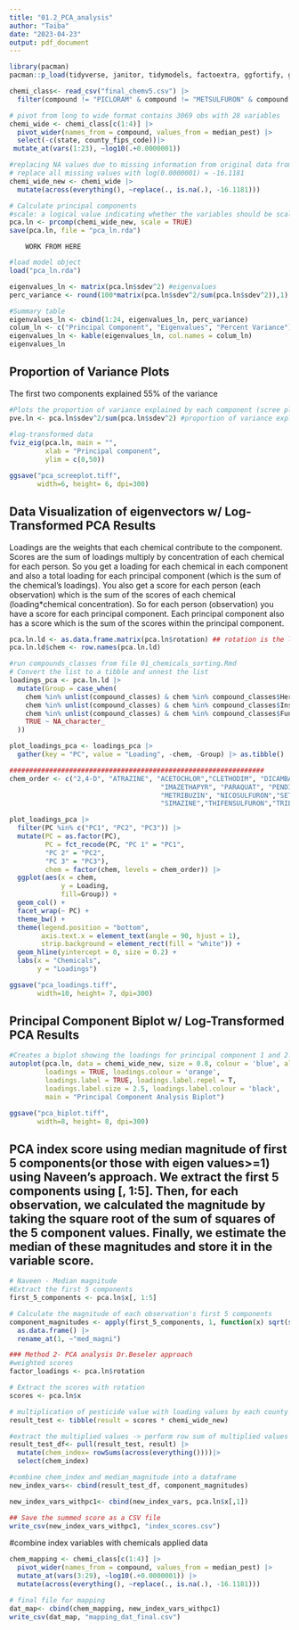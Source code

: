 ```yaml
---
title: "01.2_PCA_analysis"
author: "Taiba"
date: "2023-04-23"
output: pdf_document
---
```


```r
library(pacman)
pacman::p_load(tidyverse, janitor, tidymodels, factoextra, ggfortify, gridExtra, knitr)
```

```r
chemi_class<- read_csv("final_chemv5.csv") |>
  filter(compound != "PICLORAM" & compound != "METSULFURON" & compound != "TRICLOPYR")
```

```r
# pivot from long to wide format contains 3069 obs with 28 variables
chemi_wide <- chemi_class[c(1:4)] |>
  pivot_wider(names_from = compound, values_from = median_pest) |>
  select(-c(state, county_fips_code))|>
 mutate_at(vars(1:23), ~log10(.+0.0000001)) 

#replacing NA values due to missing information from original data from EPA
# replace all missing values with log(0.0000001) = -16.1181
chemi_wide_new <- chemi_wide |>
  mutate(across(everything(), ~replace(., is.na(.), -16.1181)))

# Calculate principal components
#scale: a logical value indicating whether the variables should be scaled to have unit variance before the analysis takes place
pca.ln <- prcomp(chemi_wide_new, scale = TRUE)
save(pca.ln, file = "pca_ln.rda")
```
########################################################################
########################################################################
        WORK FROM HERE

########################################################################
########################################################################

```r
#load model object
load("pca_ln.rda")
```

```r
eigenvalues_ln <- matrix(pca.ln$sdev^2) #eigenvalues
perc_variance <- round(100*matrix(pca.ln$sdev^2/sum(pca.ln$sdev^2)),1) #variance

#Summary table 
eigenvalues_ln <- cbind(1:24, eigenvalues_ln, perc_variance) 
colum_ln <- c("Principal Component", "Eigenvalues", "Percent Variance")
eigenvalues_ln <- kable(eigenvalues_ln, col.names = colum_ln)
eigenvalues_ln 
```

## Proportion of Variance Plots
The first two components explained 55% of the variance 
```r
#Plots the proportion of variance explained by each component (scree plot)
pve.ln <- pca.ln$sdev^2/sum(pca.ln$sdev^2) #proportion of variance explain by each component
 
#log-transformed data
fviz_eig(pca.ln, main = "",
         xlab = "Principal component",
         ylim = c(0,50))

ggsave("pca_screeplot.tiff",
       width=6, height= 6, dpi=300)
```


## Data Visualization of eigenvectors w/ Log-Transformed PCA Results
Loadings are the weights that each chemical contribute to the component. Scores are the sum of loadings multiply by concentration of each chemical for each person. So you get a loading for each chemical in each component and also a total loading for each principal component (which is the sum of the chemical's loadings). You also get a score for each person (each observation) which is the sum of the scores of each chemical (loading*chemical concentration). So for each person (observation) you have a score for each principal component. Each principal component also has a score which is the sum of the scores within the principal component. 

```r
pca.ln.ld <- as.data.frame.matrix(pca.ln$rotation) ## rotation is the loadings variable within the pca output.
pca.ln.ld$chem <- row.names(pca.ln.ld)

#run compounds_classes from file 01_chemicals_sorting.Rmd
# Convert the list to a tibble and unnest the list
loadings_pca <- pca.ln.ld |>
  mutate(Group = case_when(
    chem %in% unlist(compound_classes) & chem %in% compound_classes$Herbicide ~ "Herbicide",
    chem %in% unlist(compound_classes) & chem %in% compound_classes$Insecticide ~ "Insecticide",
    chem %in% unlist(compound_classes) & chem %in% compound_classes$Fungicide ~ "Fungicide",
    TRUE ~ NA_character_
  ))

plot_loadings_pca <- loadings_pca |> 
  gather(key = "PC", value = "Loading", -chem, -Group) |> as.tibble()

################################################################
chem_order <- c("2,4-D", "ATRAZINE", "ACETOCHLOR","CLETHODIM", "DICAMBA","GLYPHOSATE", 
                                      "IMAZETHAPYR", "PARAQUAT", "PENDIMETHALIN","CHLORIMURON","METOLACHLOR",
                                      "METRIBUZIN", "NICOSULFURON","SETHOXYDIM", 
                                      "SIMAZINE","THIFENSULFURON","TRIBENURON METHYL", "TRICLOPYR", "TRIFLURALIN","CARBARYL",         "CHLORPYRIFOS", "CYHALOTHRIN-LAMBDA","DIMETHOATE", "ESFENVALERATE","PERMETHRIN","CHLOROTHALONIL","MANCOZEB","PROPICONAZOLE")

plot_loadings_pca |> 
  filter(PC %in% c("PC1", "PC2", "PC3")) |> 
  mutate(PC = as.factor(PC),
         PC = fct_recode(PC, "PC 1" = "PC1",
         "PC 2" = "PC2",
         "PC 3" = "PC3"),
         chem = factor(chem, levels = chem_order)) |> 
  ggplot(aes(x = chem, 
             y = Loading, 
             fill=Group)) + 
  geom_col() +
  facet_wrap(~ PC) + 
  theme_bw() + 
  theme(legend.position = "bottom", 
        axis.text.x = element_text(angle = 90, hjust = 1),
        strip.background = element_rect(fill = "white")) +
  geom_hline(yintercept = 0, size = 0.2) +
  labs(x = "Chemicals",
       y = "Loadings")

ggsave("pca_loadings.tiff",
       width=10, height= 7, dpi=300)
```

## Principal Component Biplot w/ Log-Transformed PCA Results

```r
#Creates a biplot showing the loadings for principal component 1 and 2. 
autoplot(pca.ln, data = chemi_wide_new, size = 0.8, colour = 'blue', alpha = 0.5,
         loadings = TRUE, loadings.colour = 'orange',
         loadings.label = TRUE, loadings.label.repel = T, 
         loadings.label.size = 2.5, loadings.label.colour = 'black',
         main = "Principal Component Analysis Biplot")

ggsave("pca_biplot.tiff",
       width=8, height= 8, dpi=300)
```

## PCA index score using median magnitude of first 5 components(or those with eigen values>=1) using Naveen's approach. We extract the first 5 components using [, 1:5]. Then, for each observation, we calculated the magnitude by taking the square root of the sum of squares of the 5 component values. Finally, we estimate the median of these magnitudes and store it in the variable score.

```r
# Naveen - Median magnitude
#Extract the first 5 components
first_5_components <- pca.ln$x[, 1:5]

# Calculate the magnitude of each observation's first 5 components
component_magnitudes <- apply(first_5_components, 1, function(x) sqrt(sum(x^2))) |>
  as.data.frame() |>
  rename_at(1, ~"med_magni")
```

```r
### Method 2- PCA analysis Dr.Beseler approach
#weighted scores
factor_loadings <- pca.ln$rotation

# Extract the scores with rotation
scores <- pca.ln$x

# multiplication of pesticide value with loading values by each county
result_test <- tibble(result = scores * chemi_wide_new)

#extract the multiplied values -> perform row sum of multiplied values -> retain only the index variable
result_test_df<- pull(result_test, result) |>
  mutate(chem_index= rowSums(across(everything())))|>
  select(chem_index)

#combine chem_index and median_magnitude into a dataframe
new_index_vars<- cbind(result_test_df, component_magnitudes)

new_index_vars_withpc1<- cbind(new_index_vars, pca.ln$x[,1])
```

```r
## Save the summed score as a CSV file
write_csv(new_index_vars_withpc1, "index_scores.csv")

```

#combine index variables with chemicals applied data
```r
chem_mapping <- chemi_class[c(1:4)] |>
  pivot_wider(names_from = compound, values_from = median_pest) |>
  mutate_at(vars(3:29), ~log10(.+0.0000001)) |>
  mutate(across(everything(), ~replace(., is.na(.), -16.1181)))

# final file for mapping
dat_map<- cbind(chem_mapping, new_index_vars_withpc1)
write_csv(dat_map, "mapping_dat_final.csv")
```

